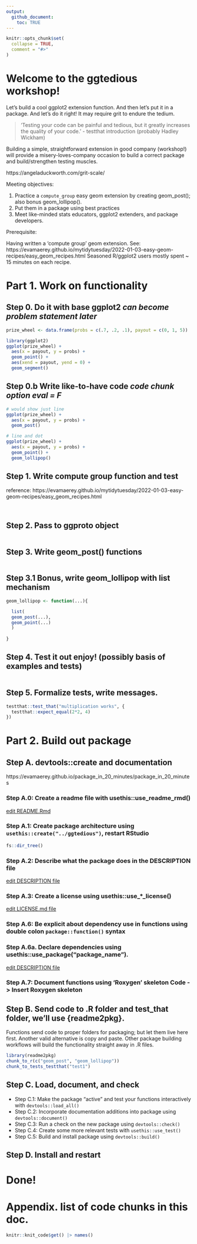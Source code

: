 ```yaml
---
output: 
  github_document:
    toc: TRUE
---
```


<!-- README.md is generated from README.Rmd. Please edit that file -->

```r
knitr::opts_chunk$set(
  collapse = TRUE,
  comment = "#>"
)
```

# Welcome to the ggtedious workshop!

<!-- badges: start -->
<!-- badges: end -->

Let's build a cool ggplot2 extension function.  And then let's put it in a package. And let's do it right!  It may require grit to endure the tedium.

> 'Testing your code can be painful and tedious, but it greatly increases the quality of your code.'  - testthat introduction (probably Hadley Wickham)

Building a simple, straightforward extension in good company (workshop!) will provide a misery-loves-company occasion to build a correct package and build/strengthen testing muscles. 

https://angeladuckworth.com/grit-scale/

Meeting objectives:

<!-- 0. My pre-step: Figure out what best practices for ggplot2 extension packages and testing are; and/or figure out some experts to ask for help. -->

1. Practice a `compute_group` easy geom extension by creating geom_post(); also bonus geom_lollipop().
2. Put them in a package using best practices
3. Meet like-minded stats educators, ggplot2 extenders, and package developers. 

Prerequisite:

Having written a 'compute group' geom extension.  See:
https://evamaerey.github.io/mytidytuesday/2022-01-03-easy-geom-recipes/easy_geom_recipes.html  Seasoned R/ggplot2 users mostly spent ~ 15 minutes on each recipe.


# Part 1. Work on functionality

## Step 0. Do it with base ggplot2 *can become problem statement later*

```r
prize_wheel <- data.frame(probs = c(.7, .2, .1), payout = c(0, 1, 5))

library(ggplot2)
ggplot(prize_wheel) + 
  aes(x = payout, y = probs) + 
  geom_point() + 
  aes(xend = payout, yend = 0) + 
  geom_segment()

```

## Step 0.b Write like-to-have code *code chunk option eval = F*

```r
# would show just line
ggplot(prize_wheel) + 
  aes(x = payout, y = probs) + 
  geom_post()

# line and dot
ggplot(prize_wheel) + 
  aes(x = payout, y = probs) + 
  geom_point() + 
  geom_lollipop()
```


## Step 1. Write compute group function and test

reference: https://evamaerey.github.io/mytidytuesday/2022-01-03-easy-geom-recipes/easy_geom_recipes.html

```r

```



```r


```

## Step 2. Pass to ggproto object

```r


```

## Step 3. Write geom_post() functions

```r


```

## Step 3.1 Bonus, write geom_lollipop with list mechanism

```r
geom_lollipop <- function(...){

  list(  
  geom_post(...),
  geom_point(...)
  )
  
}


```

## Step 4. Test it out enjoy! (possibly basis of examples and tests)

```r


```

## Step 5. Formalize tests, write messages.

```r
testthat::test_that("multiplication works", {
  testthat::expect_equal(2*2, 4)
})
```

# Part 2.  Build out package

## Step A. devtools::create and documentation

https://evamaerey.github.io/package_in_20_minutes/package_in_20_minutes

### Step A.0: Create a readme file with usethis::use_readme_rmd()  

[edit README.Rmd](https://github.com/EvaMaeRey/ggtedious/blob/master/README.Rmd) 

### Step A.1: Create package architecture using `usethis::create("../ggtedious")`, restart RStudio

```r
fs::dir_tree()

```

### Step A.2: Describe what the package does in the DESCRIPTION file

[edit DESCRIPTION file](https://github.com/EvaMaeRey/ggtedious/blob/master/DESCRIPTION) 

### Step A.3: Create a license using usethis::use_*_license()   

[edit LICENSE.md file](https://github.com/EvaMaeRey/ggtedious/blob/master/LICENSE.md) 

### Step A.6: Be explicit about dependency use in functions using double colon `package::function()` syntax

### Step A.6a. Declare dependencies using usethis::use_package(“package_name”).

[edit DESCRIPTION file](https://github.com/EvaMaeRey/ggtedious/blob/master/DESCRIPTION) 

### Step A.7: Document functions using ‘Roxygen’ skeleton  Code -> Insert Roxygen skeleton


## Step B. Send code to .R folder and test_that folder, we'll use {readme2pkg}.

Functions send code to proper folders for packaging; but let them live here first.  Another valid alternative is copy and paste.  Other package building workflows will build the functionality straight away in .R files.

```r
library(readme2pkg)
chunk_to_r(c("geom_post", "geom_lollipop"))
chunk_to_tests_testthat("test1")
```

## Step C. Load, document, and check

- Step C.1: Make the package “active” and test your functions interactively with `devtools::load_all()`
- Step C.2: Incorporate documentation additions into package using `devtools::document()`
- Step C.3: Run a check on the new package using `devtools::check()`
- Step C.4: Create some more relevant tests with `usethis::use_test()`
- Step C.5: Build and install package using `devtools::build()`

## Step D. Install and restart

# Done! 

# Appendix. list of code chunks in this doc.

```r
knitr::knit_code$get() |> names()
```
